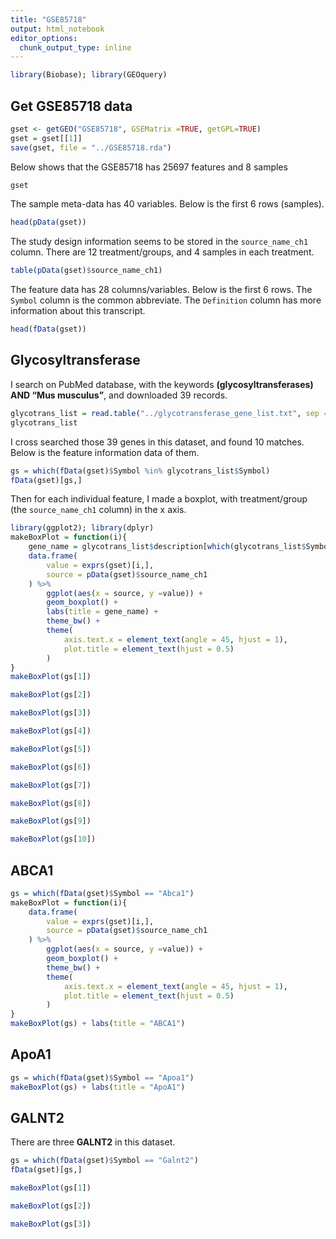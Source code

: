 ```yaml
---
title: "GSE85718"
output: html_notebook
editor_options: 
  chunk_output_type: inline
---
```


```r
library(Biobase); library(GEOquery)
```

## Get GSE85718 data

```r
gset <- getGEO("GSE85718", GSEMatrix =TRUE, getGPL=TRUE)
gset = gset[[1]]
save(gset, file = "../GSE85718.rda")
```

Below shows that the GSE85718 has 25697 features and 8 samples

```r
gset
```

The sample meta-data has 40 variables. Below is the first 6 rows (samples).

```r
head(pData(gset))
```

The study design information seems to be stored in the `source_name_ch1` column. There are 12 treatment/groups, and 4 samples in each treatment.

```r
table(pData(gset)$source_name_ch1)
```

The feature data has 28 columns/variables. Below is the first 6 rows. The `Symbol` column is the common abbreviate. The `Definition` column has more information about this transcript.

```r
head(fData(gset))
```

## Glycosyltransferase

I search on PubMed database, with the keywords **(glycosyltransferases) AND "Mus musculus"**, and downloaded 39 records.

```r
glycotrans_list = read.table("../glycotransferase_gene_list.txt", sep = "\t", header = TRUE, stringsAsFactors = FALSE)
glycotrans_list
```

I cross searched those 39 genes in this dataset, and found 10 matches. Below is the feature information data of them.

```r
gs = which(fData(gset)$Symbol %in% glycotrans_list$Symbol)
fData(gset)[gs,]
```

Then for each individual feature, I made a boxplot, with treatment/group (the `source_name_ch1` column) in the x axis.

```r
library(ggplot2); library(dplyr)
makeBoxPlot = function(i){
    gene_name = glycotrans_list$description[which(glycotrans_list$Symbol == fData(gset)$Symbol[i])]
    data.frame(
        value = exprs(gset)[i,],
        source = pData(gset)$source_name_ch1
    ) %>%
        ggplot(aes(x = source, y =value)) +
        geom_boxplot() +
        labs(title = gene_name) +
        theme_bw() +
        theme(
            axis.text.x = element_text(angle = 45, hjust = 1),
            plot.title = element_text(hjust = 0.5)
        )
}
makeBoxPlot(gs[1])
```

```r
makeBoxPlot(gs[2])
```

```r
makeBoxPlot(gs[3])
```

```r
makeBoxPlot(gs[4])
```

```r
makeBoxPlot(gs[5])
```

```r
makeBoxPlot(gs[6])
```

```r
makeBoxPlot(gs[7])
```

```r
makeBoxPlot(gs[8])
```

```r
makeBoxPlot(gs[9])
```


```r
makeBoxPlot(gs[10])
```


## ABCA1

```r
gs = which(fData(gset)$Symbol == "Abca1")
makeBoxPlot = function(i){
    data.frame(
        value = exprs(gset)[i,],
        source = pData(gset)$source_name_ch1
    ) %>%
        ggplot(aes(x = source, y =value)) +
        geom_boxplot() +
        theme_bw() +
        theme(
            axis.text.x = element_text(angle = 45, hjust = 1),
            plot.title = element_text(hjust = 0.5)
        )
}
makeBoxPlot(gs) + labs(title = "ABCA1")
```

## ApoA1

```r
gs = which(fData(gset)$Symbol == "Apoa1")
makeBoxPlot(gs) + labs(title = "ApoA1")
```

## GALNT2

There are three **GALNT2** in this dataset.

```r
gs = which(fData(gset)$Symbol == "Galnt2")
fData(gset)[gs,]
```

```r
makeBoxPlot(gs[1])
```

```r
makeBoxPlot(gs[2])
```

```r
makeBoxPlot(gs[3])
```

